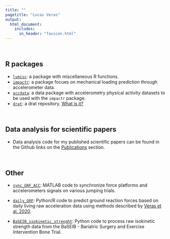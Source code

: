 ```yaml
---
title: ""
pagetitle: "Lucas Veras"
output: 
  html_document:
    includes:
      in_header: "favicon.html"
---
```

<br>

## R packages

- [`lvmisc`](https://lveras.com/lvmisc): a package with miscellaneous R functions.
- [`impactr`](https://lveras.com/impactr): a package focues on mechanical loading prediction through accelerometer data.
- [`accdata`](https://github.com/verasls/accdata): a data package with accelerometry physical activity datasets to be used with the `impactr` package.
- [`drat`](https://lveras.com/drat): a drat repository. [What is it?](https://github.com/eddelbuettel/drat)

<br>

## Data analysis for scientific papers

- Data analysis code for my published scientific papers can be found in the Github links on the [Publications](https://lveras.com/publications.html) section.

<br>

## Other

- [`sync_GRF_ACC`](https://github.com/verasls/sync_GRF_ACC): MATLAB code to synchronize force platforms and accelerometers signals on various jumping trials.

- [`daily_GRF`](https://github.com/verasls/daily_GRF): Python/R code to predict ground reaction forces based on daily living raw acceleration data using methods described by [Veras et al. 2020](https://link.springer.com/article/10.1007/s00198-020-05295-2).

- [`BaSEIB_isokinetic_strenght`](https://github.com/verasls/BaSEIB_isokinetic_strength): Python code to process raw isokinetic strength data from the BaSEIB - Bariatric Surgery and Exercise Intervention Bone Trial.
